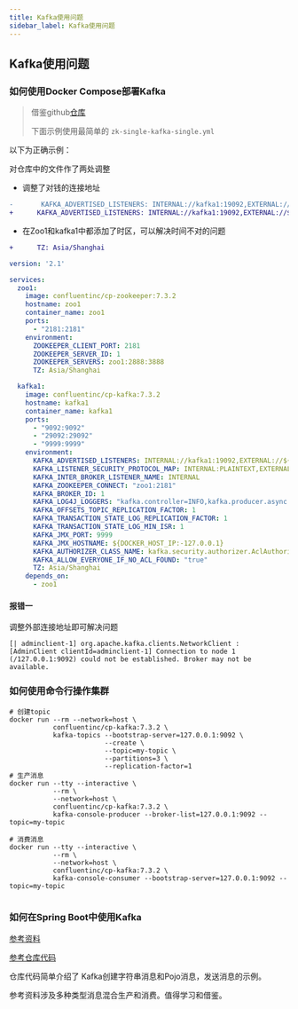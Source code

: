 ```yaml
---
title: Kafka使用问题
sidebar_label: Kafka使用问题
---
```


## Kafka使用问题

### 如何使用Docker Compose部署Kafka

> 借鉴github[仓库](https://github.com/conduktor/kafka-stack-docker-compose/tree/master)
>
> 下面示例使用最简单的 `zk-single-kafka-single.yml`

以下为正确示例：

对仓库中的文件作了两处调整

- 调整了对钱的连接地址

```diff
-       KAFKA_ADVERTISED_LISTENERS: INTERNAL://kafka1:19092,EXTERNAL://${DOCKER_HOST_IP:-127.0.0.1}:9092,DOCKER://host.docker.internal:29092
+      KAFKA_ADVERTISED_LISTENERS: INTERNAL://kafka1:19092,EXTERNAL://${DOCKER_HOST_IP:-192.168.3.163}:9092,DOCKER://host.docker.internal:29092
```
- 在Zoo1和kafka1中都添加了时区，可以解决时间不对的问题

```diff 
+      TZ: Asia/Shanghai
```



```yml
version: '2.1'

services:
  zoo1:
    image: confluentinc/cp-zookeeper:7.3.2
    hostname: zoo1
    container_name: zoo1
    ports:
      - "2181:2181"
    environment:
      ZOOKEEPER_CLIENT_PORT: 2181
      ZOOKEEPER_SERVER_ID: 1
      ZOOKEEPER_SERVERS: zoo1:2888:3888
      TZ: Asia/Shanghai

  kafka1:
    image: confluentinc/cp-kafka:7.3.2
    hostname: kafka1
    container_name: kafka1
    ports:
      - "9092:9092"
      - "29092:29092"
      - "9999:9999"
    environment:
      KAFKA_ADVERTISED_LISTENERS: INTERNAL://kafka1:19092,EXTERNAL://${DOCKER_HOST_IP:-192.168.3.163}:9092,DOCKER://host.docker.internal:29092
      KAFKA_LISTENER_SECURITY_PROTOCOL_MAP: INTERNAL:PLAINTEXT,EXTERNAL:PLAINTEXT,DOCKER:PLAINTEXT
      KAFKA_INTER_BROKER_LISTENER_NAME: INTERNAL
      KAFKA_ZOOKEEPER_CONNECT: "zoo1:2181"
      KAFKA_BROKER_ID: 1
      KAFKA_LOG4J_LOGGERS: "kafka.controller=INFO,kafka.producer.async.DefaultEventHandler=INFO,state.change.logger=INFO"
      KAFKA_OFFSETS_TOPIC_REPLICATION_FACTOR: 1
      KAFKA_TRANSACTION_STATE_LOG_REPLICATION_FACTOR: 1
      KAFKA_TRANSACTION_STATE_LOG_MIN_ISR: 1
      KAFKA_JMX_PORT: 9999
      KAFKA_JMX_HOSTNAME: ${DOCKER_HOST_IP:-127.0.0.1}
      KAFKA_AUTHORIZER_CLASS_NAME: kafka.security.authorizer.AclAuthorizer
      KAFKA_ALLOW_EVERYONE_IF_NO_ACL_FOUND: "true"
      TZ: Asia/Shanghai
    depends_on:
      - zoo1
```

#### 报错一

调整外部连接地址即可解决问题

```log
[| adminclient-1] org.apache.kafka.clients.NetworkClient : [AdminClient clientId=adminclient-1] Connection to node 1 (/127.0.0.1:9092) could not be established. Broker may not be available.
```

### 如何使用命令行操作集群

```shell
# 创建topic
docker run --rm --network=host \
           confluentinc/cp-kafka:7.3.2 \
           kafka-topics --bootstrap-server=127.0.0.1:9092 \
                        --create \
                        --topic=my-topic \
                        --partitions=3 \
                        --replication-factor=1
# 生产消息
docker run --tty --interactive \
           --rm \
           --network=host \
           confluentinc/cp-kafka:7.3.2 \
           kafka-console-producer --broker-list=127.0.0.1:9092 --topic=my-topic
           
# 消费消息  
docker run --tty --interactive \
           --rm \
           --network=host \
           confluentinc/cp-kafka:7.3.2 \
           kafka-console-consumer --bootstrap-server=127.0.0.1:9092 --topic=my-topic
		   
```

### 如何在Spring Boot中使用Kafka

[参考资料](https://www.baeldung.com/spring-kafka)

[参考仓库代码](https://github.com/Halcyon666/kafka-learn)

仓库代码简单介绍了 Kafka创建字符串消息和Pojo消息，发送消息的示例。

参考资料涉及多种类型消息混合生产和消费。值得学习和借鉴。

<TailProtocal />
